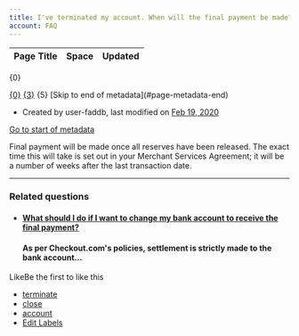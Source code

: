 ```yaml
---
title: I've terminated my account. When will the final payment be made?
account: FAQ 
---
```


<table class="aui"> <thead> <tr class="header"> <th class="search-result-title">Page Title</th> <th class="search-result-space">Space</th> <th class="search-result-date">Updated</th> </tr> </thead> </table> <p class="search-result-count">{0}</p> <tr class="search-result"> <td class="search-result-title"><a href="{1}" class="content-type-{2}"><span>{0}</span></a></td> <td class="search-result-space"><a class="space" href="/display/{4}/" title="{3}">{3}</a></td> <td class="search-result-date"><span class="date" title="{6}">{5}</span></td> </tr> [Skip to end of metadata](#page-metadata-end)

*   Created by user-faddb, last modified on [Feb 19, 2020](/pages/diffpagesbyversion.action?pageId=721210&selectedPageVersions=4&selectedPageVersions=5 "Show changes")

[Go to start of metadata](#page-metadata-start)

Final payment will be made once all reserves have been released. The exact time this will take is set out in your Merchant Services Agreement; it will be a number of weeks after the last transaction date.

* * *

### Related questions

*   #### [What should I do if I want to change my bank account to receive the final payment?](/pages/viewpage.action?pageId=721208)
    
    #### As per Checkout.com's policies, settlement is strictly made to the bank account...
    

LikeBe the first to like this

*   [terminate](/label/FAQ/terminate)
*   [close](/label/FAQ/close)
*   [account](/label/FAQ/account)
*   [Edit Labels](# "Edit Labels (Type 'l')")




